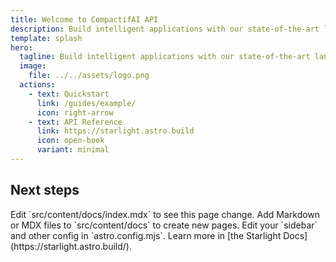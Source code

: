 ```yaml
---
title: Welcome to CompactifAI API
description: Build intelligent applications with our state-of-the-art language models.
template: splash
hero:
  tagline: Build intelligent applications with our state-of-the-art language models.
  image:
    file: ../../assets/logo.png
  actions:
    - text: Quickstart
      link: /guides/example/
      icon: right-arrow
    - text: API Reference
      link: https://starlight.astro.build
      icon: open-book
      variant: minimal
---
```



## Next steps

<CardGrid stagger>
  <Card title="Update content" icon="pencil">
    Edit `src/content/docs/index.mdx` to see this page change.
  </Card>
  <Card title="Add new content" icon="add-document">
    Add Markdown or MDX files to `src/content/docs` to create new pages.
  </Card>
  <Card title="Configure your site" icon="setting">
    Edit your `sidebar` and other config in `astro.config.mjs`.
  </Card>
  <Card title="Read the docs" icon="open-book">
    Learn more in [the Starlight Docs](https://starlight.astro.build/).
  </Card>
</CardGrid>
